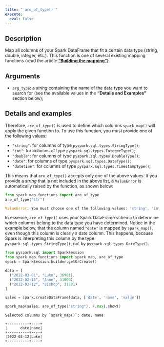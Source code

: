 ```yaml
---
title: "`are_of_type()`"
execute:
  eval: false
---
```


## Description

Map all columns of your Spark DataFrame that fit a certain data type (string, double, integer, etc.). This function is one of several existing mapping functions (read the article [**"Building the mapping"**](articles/building-mapping.qmd)).

## Arguments

- `arg_type`: a *string* containing the name of the data type you want to search for (see the available values ​​in the **"Details and Examples"** section below);

## Details and examples

Therefore, `are_of_type()` is used to define which columns `spark_map()` will apply the given function to. To use this function, you must provide one of the following values:

- `"string"`: for columns of type `pyspark.sql.types.StringType()`;
- `"int"`: for columns of type `pyspark.sql.types.IntegerType()`;
- `"double"`: for columns of type `pyspark.sql.types.DoubleType()`;
- `"date"`: for columns of type `pyspark.sql.types.DateType()`;
- `"datetime"`: for columns of type `pyspark.sql.types.TimestampType()`;

This means that `are_of_type()` accepts only one of the above values. If you provide a *string* that is not included in the above list, a `ValueError` is automatically raised by the function, as shown below:

```python
from spark_map.functions import are_of_type
are_of_type("str")
```

```python
ValueError: You must choose one of the following values: 'string', 'int', 'double', 'date', 'datetime'
```

In essence, `are_of_type()` uses your Spark DataFrame schema to determine which columns belong to the data type you have determined. Notice in the example below, that the column named `"date"` is mapped by `spark_map()`, even though this column is clearly a date column. This happens, because Spark is interpreting this column by the type `pyspark.sql.types.StringType()`, not by `pyspark.sql.types.DateType()`.

```python
from pyspark.sql import SparkSession
from spark_map.functions import spark_map, are_of_type
spark = SparkSession.builder.getOrCreate()

data = [
  ("2022-03-01", "Luke", 36981),
  ("2022-02-15", "Anne", 31000),
  ("2022-03-12", "Bishop", 31281)
]

sales = spark.createDataFrame(data, ['date', 'name', 'value'])

spark_map(sales, are_of_type("string"), F.max).show()
```

```
Selected columns by `spark_map()`: date, name

+----------+----+
|      date|name|
+----------+----+
|2022-03-12|Luke|
+----------+----+
```